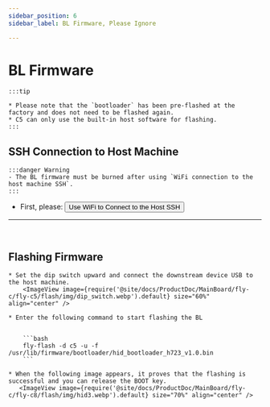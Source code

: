 ```yaml
---
sidebar_position: 6
sidebar_label: BL Firmware, Please Ignore

---
```



# BL Firmware

    :::tip

    * Please note that the `bootloader` has been pre-flashed at the factory and does not need to be flashed again.
    * C5 can only use the built-in host software for flashing.
    :::

## SSH Connection to Host Machine

    :::danger Warning
    - The BL firmware must be burned after using `WiFi connection to the host machine SSH`.
    :::

 * First, please: <Button variant="contained" disableElevation component="a" rel="noopener" href="/docs/ProductDoc/MainBoard/fly-c/fly-c5/ssh#using-wifi-to-connect-to-the-host-ssh">Use WiFi to Connect to the Host SSH</Button>
 ---
 <br/>

## Flashing Firmware


    * Set the dip switch upward and connect the downstream device USB to the host machine.
        <ImageView image={require('@site/docs/ProductDoc/MainBoard/fly-c/fly-c5/flash/img/dip_switch.webp').default} size="60%" align="center" />

    * Enter the following command to start flashing the BL


        ```bash
        fly-flash -d c5 -u -f /usr/lib/firmware/bootloader/hid_bootloader_h723_v1.0.bin
        ```

    * When the following image appears, it proves that the flashing is successful and you can release the BOOT key.
       <ImageView image={require('@site/docs/ProductDoc/MainBoard/fly-c/fly-c8/flash/img/hid3.webp').default} size="70%" align="center" />
